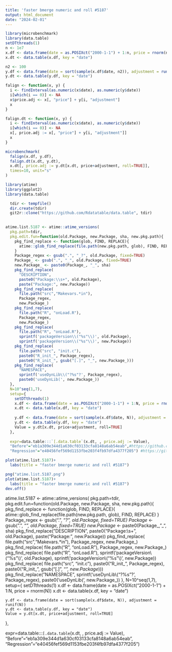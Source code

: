 ```yaml
---
title: 'faster bmerge numeric and roll #5187'
output: html_document
date: "2024-02-01"
---
```


```r
library(microbenchmark)
library(data.table)
setDTthreads(1)
n <- 1e7 
x.df <- data.frame(date = as.POSIXct("2000-1-1") + 1:n, price = rnorm(n))
x.dt <- data.table(x.df, key = "date")

n2 <- 100
y.df <- data.frame(date = sort(sample(x.df$date, n2)), adjustment = runif(n2))
y.dt <- data.table(y.df, key = "date")

falign <- function(x, y) {
  i <- findInterval(as.numeric(x$date), as.numeric(y$date))
  i[which(i == 0)] <- NA
  x$price.adj <- x[, "price"] + y[i, "adjustment"]
  x
}

falign.dt <- function(x, y) {
  i <- findInterval(as.numeric(x$date), as.numeric(y$date))
  i[which(i == 0)] <- NA
  x[, price.adj := x[, "price"] + y[i, "adjustment"]]
  x
}

microbenchmark(
  falign(x.df, y.df),
  falign.dt(x.dt, y.dt),
  x.dt[, price.adj := y.dt[x.dt, price+adjustment, roll=TRUE]],
  times=10, unit="s"
)
```




```r

library(atime)
library(ggplot2)
library(data.table)

```

```r

  tdir <- tempfile()
  dir.create(tdir)
  git2r::clone("https://github.com/Rdatatable/data.table", tdir)
  
```


```r

atime.list.5187 <- atime::atime_versions(
  pkg.path=tdir,
  pkg.edit.fun=function(old.Package, new.Package, sha, new.pkg.path){
    pkg_find_replace <- function(glob, FIND, REPLACE){
      atime::glob_find_replace(file.path(new.pkg.path, glob), FIND, REPLACE)
    }
    Package_regex <- gsub(".", "_?", old.Package, fixed=TRUE)
    Package_ <- gsub(".", "_", old.Package, fixed=TRUE)
    new.Package_ <- paste0(Package_, "_", sha)
    pkg_find_replace(
      "DESCRIPTION", 
      paste0("Package:\\s+", old.Package),
      paste("Package:", new.Package))
    pkg_find_replace(
      file.path("src","Makevars.*in"),
      Package_regex,
      new.Package_)
    pkg_find_replace(
      file.path("R", "onLoad.R"),
      Package_regex,
      new.Package_)
    pkg_find_replace(
      file.path("R", "onLoad.R"),
      sprintf('packageVersion\\("%s"\\)', old.Package),
      sprintf('packageVersion\\("%s"\\)', new.Package))
    pkg_find_replace(
      file.path("src", "init.c"),
      paste0("R_init_", Package_regex),
      paste0("R_init_", gsub("[.]", "_", new.Package_)))
    pkg_find_replace(
      "NAMESPACE",
      sprintf('useDynLib\\("?%s"?', Package_regex),
      paste0('useDynLib(', new.Package_))
  },
  N=10^seq(1,7),
  setup={ 
    setDTthreads(1)
    x.df <- data.frame(date = as.POSIXct("2000-1-1") + 1:N, price = rnorm(N))
    x.dt <- data.table(x.df, key = "date")
    
    y.df <- data.frame(date = sort(sample(x.df$date, N)), adjustment = runif(N))
    y.dt <- data.table(y.df, key = "date")
    Value = y.dt[x.dt, price+adjustment, roll=TRUE]
  },
  
  expr=data.table:::`[.data.table`(x.dt, , price.adj := Value),
  "Before"="eb1a309e344d1a630cf03133cfa8148a6ab54eab",#https://github.com/Rdatatable/data.table/pull/5187/commits/eb1a309e344d1a630cf03133cfa8148a6ab54eab
  "Regression"="e40456fef569d1153fbe203f4fb97dfa4377f205") #https://github.com/Rdatatable/data.table/pull/5187/commits/e40456fef569d1153fbe203f4fb97dfa4377f205
```


```r
plot(atime.list.5187)+
  labs(title = "faster bmerge numeric and roll #5187")

png("atime.list.5187.png")
plot(atime.list.5187)+
  labs(title = "faster bmerge numeric and roll #5187")
dev.off()

```



atime.list.5187 <- atime::atime_versions(
  pkg.path=tdir,
  pkg.edit.fun=function(old.Package, new.Package, sha, new.pkg.path){
    pkg_find_replace <- function(glob, FIND, REPLACE){
      atime::glob_find_replace(file.path(new.pkg.path, glob), FIND, REPLACE)
    }
    Package_regex <- gsub(".", "_?", old.Package, fixed=TRUE)
    Package_ <- gsub(".", "_", old.Package, fixed=TRUE)
    new.Package_ <- paste0(Package_, "_", sha)
    pkg_find_replace(
      "DESCRIPTION", 
      paste0("Package:\\s+", old.Package),
      paste("Package:", new.Package))
    pkg_find_replace(
      file.path("src","Makevars.*in"),
      Package_regex,
      new.Package_)
    pkg_find_replace(
      file.path("R", "onLoad.R"),
      Package_regex,
      new.Package_)
    pkg_find_replace(
      file.path("R", "onLoad.R"),
      sprintf('packageVersion\\("%s"\\)', old.Package),
      sprintf('packageVersion\\("%s"\\)', new.Package))
    pkg_find_replace(
      file.path("src", "init.c"),
      paste0("R_init_", Package_regex),
      paste0("R_init_", gsub("[.]", "_", new.Package_)))
    pkg_find_replace(
      "NAMESPACE",
      sprintf('useDynLib\\("?%s"?', Package_regex),
      paste0('useDynLib(', new.Package_))
  },
  N=10^seq(1,7),
  setup={ 
    setDTthreads(1)
    x.df <- data.frame(date = as.POSIXct("2000-1-1") + 1:N, price = rnorm(N))
    x.dt <- data.table(x.df, key = "date")
    
    y.df <- data.frame(date = sort(sample(x.df$date, N)), adjustment = runif(N))
    y.dt <- data.table(y.df, key = "date")
    Value = y.dt[x.dt, price+adjustment, roll=TRUE]
  },
  
  expr=data.table:::`[.data.table`(x.dt, , price.adj := Value),
  "Before"="eb1a309e344d1a630cf03133cfa8148a6ab54eab",
  "Regression"="e40456fef569d1153fbe203f4fb97dfa4377f205") 

